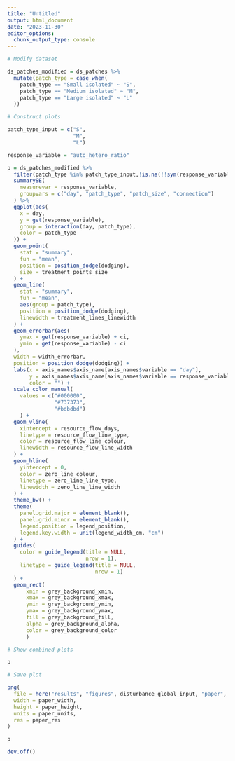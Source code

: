 ```yaml
---
title: "Untitled"
output: html_document
date: "2023-11-30"
editor_options: 
  chunk_output_type: console
---
```


```r

# Modify dataset

ds_patches_modified = ds_patches %>%
  mutate(patch_type = case_when(
    patch_type == "Small isolated" ~ "S",
    patch_type == "Medium isolated" ~ "M",
    patch_type == "Large isolated" ~ "L"
  ))
```


```r

# Construct plots

patch_type_input = c("S",
                     "M",
                     "L")

response_variable = "auto_hetero_ratio"

p = ds_patches_modified %>%
  filter(patch_type %in% patch_type_input,!is.na(!!sym(response_variable))) %>%
  summarySE(
    measurevar = response_variable,
    groupvars = c("day", "patch_type", "patch_size", "connection")
  ) %>%
  ggplot(aes(
    x = day,
    y = get(response_variable),
    group = interaction(day, patch_type),
    color = patch_type
  )) +
  geom_point(
    stat = "summary",
    fun = "mean",
    position = position_dodge(dodging),
    size = treatment_points_size
  ) +
  geom_line(
    stat = "summary",
    fun = "mean",
    aes(group = patch_type),
    position = position_dodge(dodging),
    linewidth = treatment_lines_linewidth
  ) +
  geom_errorbar(aes(
    ymax = get(response_variable) + ci,
    ymin = get(response_variable) - ci
  ),
  width = width_errorbar,
  position = position_dodge(dodging)) +
  labs(x = axis_names$axis_name[axis_names$variable == "day"],
       y = axis_names$axis_name[axis_names$variable == response_variable],
       color = "") +
  scale_color_manual(
    values = c("#000000",
               "#737373",
               "#bdbdbd")
    ) +
  geom_vline(
    xintercept = resource_flow_days,
    linetype = resource_flow_line_type,
    color = resource_flow_line_colour,
    linewidth = resource_flow_line_width
  ) +
  geom_hline(
    yintercept = 0,
    color = zero_line_colour,
    linetype = zero_line_line_type,
    linewidth = zero_line_line_width
  ) +
  theme_bw() +
  theme(
    panel.grid.major = element_blank(),
    panel.grid.minor = element_blank(),
    legend.position = legend_position,
    legend.key.width = unit(legend_width_cm, "cm")
  ) +
  guides(
    color = guide_legend(title = NULL,
                         nrow = 1),
    linetype = guide_legend(title = NULL,
                            nrow = 1)
  ) +
  geom_rect(
      xmin = grey_background_xmin, 
      xmax = grey_background_xmax,
      ymin = grey_background_ymin, 
      ymax = grey_background_ymax, 
      fill = grey_background_fill, 
      alpha = grey_background_alpha,
      color = grey_background_color
      )
```

```r

# Show combined plots

p
```

```r

# Save plot

png(
  file = here("results", "figures", disturbance_global_input, "paper", "auto_heterotrophic.png"),
  width = paper_width,
  height = paper_height,
  units = paper_units,
  res = paper_res
)

p

dev.off()
```